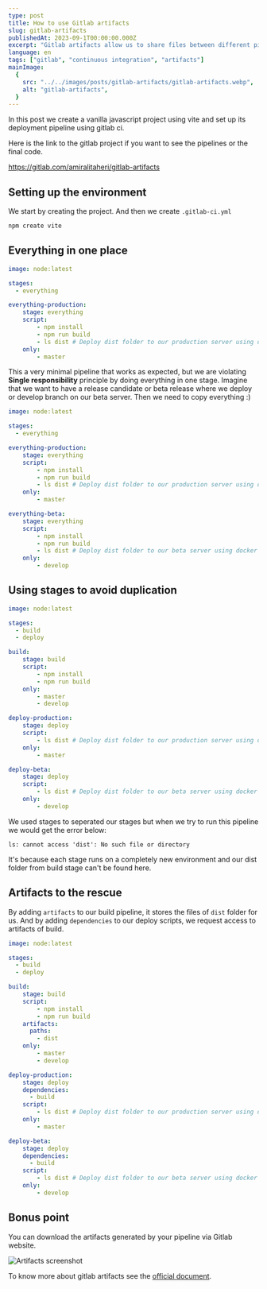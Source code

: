 ```yaml
---
type: post
title: How to use Gitlab artifacts
slug: gitlab-artifacts
publishedAt: 2023-09-1T00:00:00.000Z
excerpt: "Gitlab artifacts allow us to share files between different pipeline stages. Here is how to use them."
language: en
tags: ["gitlab", "continuous integration", "artifacts"]
mainImage:
  {
    src: "../../images/posts/gitlab-artifacts/gitlab-artifacts.webp",
    alt: "gitlab-artifacts",
  }
---
```



In this post we create a vanilla javascript project using vite and set up its deployment pipeline using gitlab ci.

Here is the link to the gitlab project if you want to see the pipelines or the final code.

https://gitlab.com/amiralitaheri/gitlab-artifacts


## Setting up the environment
We start by creating the project. And then we create `.gitlab-ci.yml`

```bash
npm create vite
```

## Everything in one place

```yaml
image: node:latest

stages:
  - everything

everything-production:
    stage: everything
    script:
        - npm install
        - npm run build
        - ls dist # Deploy dist folder to our production server using docker or something else
    only:
        - master
```

This a very minimal pipeline that works as expected, but we are violating **Single responsibility** principle by doing everything in one stage.
Imagine that we want to have a release candidate or beta release where we deploy or develop branch on our beta server. Then we need to copy everything :)

```yaml
image: node:latest

stages:
  - everything

everything-production:
    stage: everything
    script:
        - npm install
        - npm run build
        - ls dist # Deploy dist folder to our production server using docker or something else
    only:
        - master

everything-beta:
    stage: everything
    script:
        - npm install
        - npm run build
        - ls dist # Deploy dist folder to our beta server using docker or something else
    only:
        - develop
```

## Using stages to avoid duplication

```yaml
image: node:latest

stages:
  - build
  - deploy

build:
    stage: build
    script:
        - npm install
        - npm run build
    only:
        - master
        - develop

deploy-production:
    stage: deploy
    script:
        - ls dist # Deploy dist folder to our production server using docker or something else
    only:
        - master

deploy-beta:
    stage: deploy
    script:
        - ls dist # Deploy dist folder to our beta server using docker or something else
    only:
        - develop
```

We used stages to seperated our stages but when we try to run this pipeline we would get the error below:
```
ls: cannot access 'dist': No such file or directory
```
It's because each stage runs on a completely new environment and our dist folder from build stage can't be found here.

## Artifacts to the rescue

By adding `artifacts` to our build pipeline, it stores the files of `dist` folder for us.
And by adding `dependencies` to our deploy scripts, we request access to artifacts of build.

```yaml
image: node:latest

stages:
  - build
  - deploy

build:
    stage: build
    script:
        - npm install
        - npm run build
    artifacts:
      paths:
        - dist
    only:
        - master
        - develop

deploy-production:
    stage: deploy
    dependencies:
      - build
    script:
        - ls dist # Deploy dist folder to our production server using docker or something else
    only:
        - master

deploy-beta:
    stage: deploy
    dependencies:
      - build
    script:
        - ls dist # Deploy dist folder to our beta server using docker or something else
    only:
        - develop
```

## Bonus point

You can download the artifacts generated by your pipeline via Gitlab website.

![Artifacts screenshot](../../images/posts/gitlab-artifacts/artifacts-screenshot.webp)

To know more about gitlab artifacts see the [official document](https://docs.gitlab.com/ee/ci/jobs/job_artifacts.html).